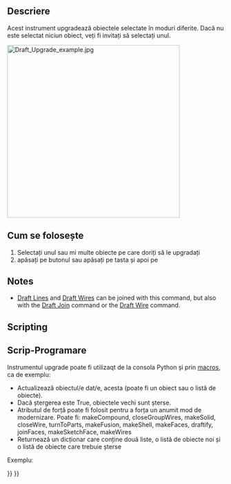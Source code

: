 <languages/>

{{Docnav
|[[Draft_Split|Split]]
|[[Draft_Downgrade|Downgrade]]
|[[Draft_Workbench|Draft]]
|IconL=Draft_Split.svg
|IconR=Draft_Downgrade.svg
|IconC=Workbench_Draft.svg
}}

<div class="mw-translate-fuzzy">
{{GuiCommand
|Name=Draft Upgrade
|Name/ro=Draft Upgrade
|Workbenches=[[Draft_Workbench|Draft]], [[Arch_Workbench|Arch]]
|MenuLocation=Draft -> Upgrade
|Shortcut=U P
|SeeAlso=[[Draft Downgrade|Draft Downgrade]]
}}
</div>

<span id="Description"></span>
==Descriere==

<div class="mw-translate-fuzzy">
Acest instrument upgradează obiectele selectate în moduri diferite. Dacă nu este selectat niciun obiect, veți fi invitați să selectați unul.
</div>

[[Image:Draft_Upgrade_example.jpg|400px]]
{{Caption|An open non-editable wire is upgraded to a closed wire, and then to a face. A closed non-editable square wire is also upgraded to a face. The two faces are then upgraded to create a compound, which is finally upgraded to a single editable Draft Wire.}}

<span id="Usage"></span>
== Cum se folosește ==

<div class="mw-translate-fuzzy">
# Selectați unul sau mi multe obiecte pe care doriți să le  upgradați
# apăsați pe butonul  {{KEY|[[Image:Draft Upgrade.png|16px]] [[Draft Upgrade]]}}  sau apăsați pe tasta {{KEY|U}} și apoi pe {{KEY|P}}
</div>

==Notes==

* [[Draft_Line|Draft Lines]] and [[Draft_Wire|Draft Wires]] can be joined with this command, but also with the [[Draft_Join|Draft Join]] command or the [[Draft_Wire|Draft Wire]] command.

==Scripting==

<div class="mw-translate-fuzzy">
== Scrip-Programare ==
</div>

<div class="mw-translate-fuzzy">
Instrumentul upgrade  poate fi utilizaqt de la consola Python și prin [[macros]], ca de exemplu:
</div>

{{Code|code=
upgrade_list = upgrade(objects, delete=False, force=None)
}}

<div class="mw-translate-fuzzy">
* Actualizează obiectul/e dat/e, acesta (poate fi un obiect sau o listă de obiecte).
* Dacă ștergerea este True, obiectele vechi sunt șterse.
* Atributul de forță poate fi folosit pentru a forța un anumit mod de modernizare. Poate fi: makeCompound, closeGroupWires, makeSolid, closeWire, turnToParts, makeFusion, makeShell, makeFaces, draftify, joinFaces, makeSketchFace, makeWires
* Returnează un dicționar care conține două liste, o listă de obiecte noi și o listă de obiecte care trebuie șterse
</div>

Exempluː

{{Code|code=
import FreeCAD as App
import Draft

doc = App.newDocument()

circle = Draft.make_circle(1000)
rectangle = Draft.make_rectangle(2000, 800)
doc.recompute()

add_list1, delete_list1 = Draft.upgrade([circle, rectangle], delete=False)

line1 = Draft.make_line(App.Vector(2000, 0, 0), App.Vector(2500, 1500, 0))
line2 = Draft.make_line(App.Vector(2500, 1500, 0), App.Vector(3000, -1000, 0))
doc.recompute()

add_list2, delete_list2 = Draft.upgrade([line1, line2], delete=False)

simple_wire = add_list2[0]
add_list3, delete_list3 = Draft.upgrade(simple_wire, delete=False)

closed_wire = add_list3[0]
add_list4, delete_list4 = Draft.upgrade(closed_wire, delete=False)

face = add_list4[0]
add_list5, delete_list5 = Draft.upgrade(face, delete=False)

doc.recompute()
}}


{{Docnav
|[[Draft_Split|Split]]
|[[Draft_Downgrade|Downgrade]]
|[[Draft_Workbench|Draft]]
|IconL=Draft_Split.svg
|IconR=Draft_Downgrade.svg
|IconC=Workbench_Draft.svg
}}

{{Draft Tools navi{{#translation:}}}}
{{Userdocnavi{{#translation:}}}}
